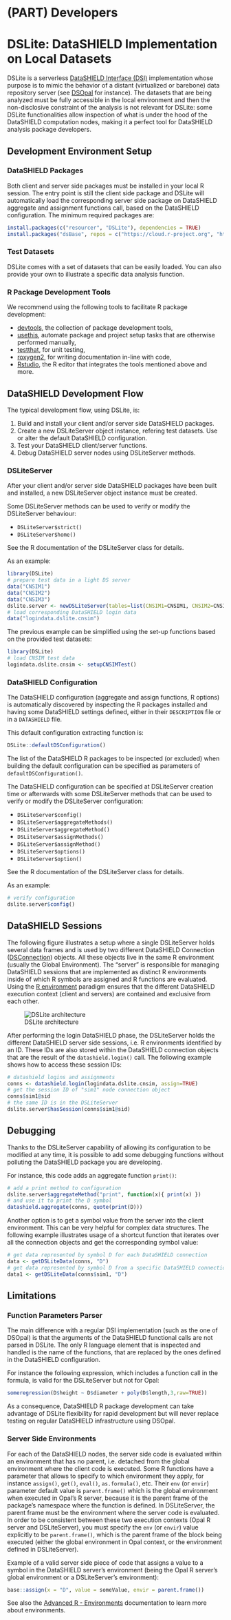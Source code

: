 # (PART) Developers {-}

# DSLite: DataSHIELD Implementation on Local Datasets

DSLite is a serverless [DataSHIELD Interface (DSI)](https://github.com/datashield/DSI/) implementation whose purpose is to mimic
the behavior of a distant (virtualized or barebone) data repository server (see [DSOpal](https://github.com/datashield/DSOpal) for instance). The datasets that are being analyzed must be fully accessible in the local environment and then the non-disclosive constraint of the analysis is not relevant for DSLite: some DSLite functionalities allow inspection of what is under the hood of the DataSHIELD computation nodes, making it a perfect tool for DataSHIELD analysis package developers.


## Development Environment Setup

### DataSHIELD Packages

Both client and server side packages must be installed in your local R session. The entry point is still the client side package and DSLite will automatically load the corresponding server side package on DataSHIELD aggregate and assignment functions call, based on the DataSHIELD configuration. The minimum required packages are:

```r
install.packages(c("resourcer", "DSLite"), dependencies = TRUE)
install.packages("dsBase", repos = c("https://cloud.r-project.org", "https://cran.obiba.org"), dependencies = TRUE)
```



### Test Datasets

DSLite comes with a set of datasets that can be easily loaded. You can also provide your own to illustrate a specific data analysis function.

### R Package Development Tools

We recommend using the following tools to facilitate R package development:

* [devtools](https://www.rdocumentation.org/packages/devtools), the collection of package development tools,
* [usethis](https://www.rdocumentation.org/packages/usethis), automate package and project setup tasks that are otherwise performed manually,
* [testthat](https://www.rdocumentation.org/packages/testthat), for unit testing,
* [roxygen2](https://www.rdocumentation.org/packages/roxygen2), for writing documentation in-line with code,
* [Rstudio](https://rstudio.com/), the R editor that integrates the tools mentioned above and more.

## DataSHIELD Development Flow

The typical development flow, using DSLite, is:

1. Build and install your client and/or server side DataSHIELD packages.
2. Create a new DSLiteServer object instance, refering test datasets. Use or alter the default DataSHIELD configuration.
3. Test your DataSHIELD client/server functions.
4. Debug DataSHIELD server nodes using DSLiteServer methods.

### DSLiteServer

After your client and/or server side DataSHIELD packages have been built and installed, a new DSLiteServer object instance must be created. 

Some DSLiteServer methods can be used to verify or modify the DSLiteServer behaviour:

* `DSLiteServer$strict()`
* `DSLiteServer$home()`

See the R documentation of the DSLiteServer class for details.

As an example:

```r
library(DSLite)
# prepare test data in a light DS server
data("CNSIM1")
data("CNSIM2")
data("CNSIM3")
dslite.server <- newDSLiteServer(tables=list(CNSIM1=CNSIM1, CNSIM2=CNSIM2, CNSIM3=CNSIM3))
# load corresponding DataSHIELD login data
data("logindata.dslite.cnsim")
```

The previous example can be simplified using the set-up functions based on the provided test datasets:

```r
library(DSLite)
# load CNSIM test data
logindata.dslite.cnsim <- setupCNSIMTest()
```

### DataSHIELD Configuration

The DataSHIELD configuration (aggregate and assign functions, R options) is automatically discovered by inspecting the R packages installed and having some DataSHIELD settings defined, either in their `DESCRIPTION` file or in a `DATASHIELD` file. 

This default configuration extracting function is:

```r
DSLite::defaultDSConfiguration()
```

The list of the DataSHIELD R packages to be inspected (or excluded) when building the default configuration can be specified as parameters of `defaultDSConfiguration()`.

The DataSHIELD configuration can be specified at DSLiteServer creation time or afterwards with some DSLiteServer methods that can be used to verify or modify the DSLiteServer configuration:

* `DSLiteServer$config()`
* `DSLiteServer$aggregateMethods()`
* `DSLiteServer$aggregateMethod()`
* `DSLiteServer$assignMethods()`
* `DSLiteServer$assignMethod()`
* `DSLiteServer$options()`
* `DSLiteServer$option()`

See the R documentation of the DSLiteServer class for details.

As an example:

```r
# verify configuration
dslite.server$config()
```

## DataSHIELD Sessions

The following figure illustrates a setup where a single DSLiteServer holds several data frames and is used by two different DataSHIELD Connection ([DSConnection](https://github.com/datashield/DSI)) objects. All these objects live in the same R environment (usually the Global Environment). The "server" is responsible for managing DataSHIELD sessions that are implemented as distinct R environments inside of which R symbols are assigned and R functions are evaluated. Using the [R environment](https://adv-r.hadley.nz/environments.html) paradigm ensures that the different DataSHIELD execution context (client and servers) are contained and exclusive from each other.

![DSLite architecture](https://raw.githubusercontent.com/datashield/DSLite/master/inst/images/dslite.png)

After performing the login DataSHIELD phase, the DSLiteServer holds the different DataSHIELD server side sessions, i.e. R environments identified by an ID. These IDs are also stored within the DataSHIELD connection objects that are the result of the `datashield.login()` call. The following example shows how to access these session IDs:

```r
# datashield logins and assignments
conns <- datashield.login(logindata.dslite.cnsim, assign=TRUE)
# get the session ID of "sim1" node connection object
conns$sim1@sid
# the same ID is in the DSLiteServer
dslite.server$hasSession(conns$sim1@sid)
```

## Debugging


Thanks to the DSLiteServer capability of allowing its configuration to be modified at any time, it is possible to add some debugging functions without polluting the DataSHIELD package you are developing.


For instance, this code adds an aggregate function `print()`: 

```r
# add a print method to configuration
dslite.server$aggregateMethod("print", function(x){ print(x) })
# and use it to print the D symbol
datashield.aggregate(conns, quote(print(D)))
```

Another option is to get a symbol value from the server into the client environment. This can be very helpful for complex data structures. The following example illustrates usage of a shortcut function that iterates over all the connection objects and get the corresponding symbol value:

```r
# get data represented by symbol D for each DataSHIELD connection
data <- getDSLiteData(conns, "D")
# get data represented by symbol D from a specific DataSHIELD connection
data1 <- getDSLiteData(conns$sim1, "D")
```

## Limitations

### Function Parameters Parser

The main difference with a regular DSI implementation (such as the one of DSOpal) is that the arguments of the DataSHIELD functional calls are not parsed in DSLite. The only R language element that is inspected and handled is the name of the functions, that are replaced by the ones defined in the DataSHIELD configuration.

For instance the following expression, which includes a function call in the formula, is valid for the DSLiteServer but not for Opal:

```r
someregression(D$height ~ D$diameter + poly(D$length,3,raw=TRUE))
```

As a consequence, DataSHIELD R package development can take advantage of DSLite flexibility for rapid development but will never replace testing on regular DataSHIELD infrastructure using DSOpal.

### Server Side Environments

For each of the DataSHIELD nodes, the server side code is evaluated within an environment that has no parent, i.e. detached from the global environment where the client code is executed. Some R functions have a parameter that allows to specify to which environment they apply, for instance `assign()`, `get()`, `eval()`, `as.formula()`, etc. Their `env` (or `envir`) parameter default value is `parent.frame()` which is the global environment when executed in Opal's R server, because it is the parent frame of the package's namespace where the function is defined. In DSLiteServer, the parent frame must be the environment where the server code is evaluated. In order to be consistent between these two execution contexts (Opal R server and DSLiteServer), you must specify the `env` (or `envir`) value explicitly to be `parent.frame()`, which is the parent frame of the block being executed (either the global environment in Opal context, or the environment defined in DSLiteServer).

Example of a valid server side piece of code that assigns a value to a symbol in the DataSHIELD server's environment (being the Opal R server's global environment or a DSLiteServer's environment):

```r
base::assign(x = "D", value = someValue, envir = parent.frame())
```

See also the [Advanced R - Environments](http://adv-r.had.co.nz/Environments.html) documentation to learn more about environments.